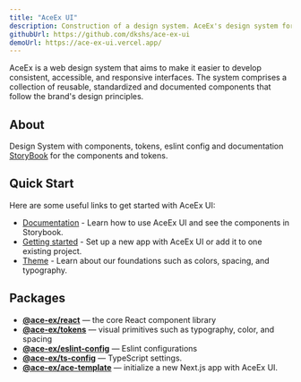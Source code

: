 ```yaml
---
title: "AceEx UI"
description: Construction of a design system. AceEx's design system for the web.
githubUrl: https://github.com/dkshs/ace-ex-ui
demoUrl: https://ace-ex-ui.vercel.app/
---
```


AceEx is a web design system that aims to make it easier to develop consistent, accessible, and responsive interfaces. The system comprises a collection of reusable, standardized and documented components that follow the brand's design principles.

## About

Design System with components, tokens, eslint config and documentation [StoryBook](https://ace-ex-ui.vercel.app/) for the components and tokens.

## Quick Start

Here are some useful links to get started with AceEx UI:

- [Documentation](https://ace-ex-ui.vercel.app/) - Learn how to use AceEx UI and see the components in Storybook.
- [Getting started](https://ace-ex-ui.vercel.app/?path=/docs/introduction-getting-started--page) - Set up a new app with AceEx UI or add it to one existing project.
- [Theme](https://ace-ex-ui.vercel.app/?path=/docs/features-theme-tema--page) - Learn about our foundations such as colors, spacing, and typography.

## Packages

- **[@ace-ex/react](https://www.npmjs.com/package/@ace-ex/react)** — the core React component library
- **[@ace-ex/tokens](https://www.npmjs.com/package/@ace-ex/tokens)** — visual primitives such as typography, color, and spacing
- **[@ace-ex/eslint-config](https://www.npmjs.com/package/@ace-ex/eslint-config)** — Eslint configurations
- **[@ace-ex/ts-config](https://www.npmjs.com/package/@ace-ex/ts-config)** — TypeScript settings.
- **[@ace-ex/ace-template](https://github.com/dkshs/ace-ex-ui/tree/main/packages/ace-template)** — initialize a new Next.js app with AceEx UI.
